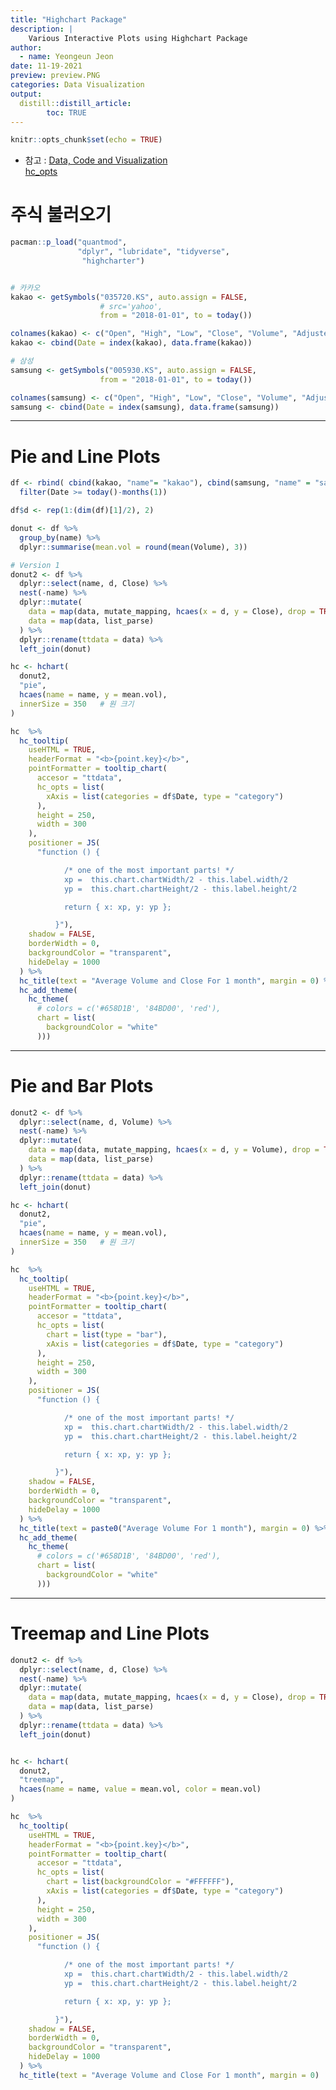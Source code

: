 ---
title: "Highchart Package"
description: |
    Various Interactive Plots using Highchart Package
author:
  - name: Yeongeun Jeon
date: 11-19-2021
preview: preview.PNG
categories: Data Visualization
output: 
  distill::distill_article:
        toc: TRUE
---


```{r setup, include=FALSE}
knitr::opts_chunk$set(echo = TRUE)
```


- 참고 : [Data, Code and Visualization](https://jkunst.com/blog/posts/2019-02-04-using-tooltips-in-unexpected-ways/)    
         [hc_opts](https://api.highcharts.com/highcharts/yAxis)
         
         
# **주식 불러오기**

```{r}
pacman::p_load("quantmod", 
               "dplyr", "lubridate", "tidyverse",
                "highcharter")


# 카카오
kakao <- getSymbols("035720.KS", auto.assign = FALSE,
                    # src='yahoo',
                    from = "2018-01-01", to = today())

colnames(kakao) <- c("Open", "High", "Low", "Close", "Volume", "Adjusted")
kakao <- cbind(Date = index(kakao), data.frame(kakao))

# 삼성
samsung <- getSymbols("005930.KS", auto.assign = FALSE,
                    from = "2018-01-01", to = today())

colnames(samsung) <- c("Open", "High", "Low", "Close", "Volume", "Adjusted")
samsung <- cbind(Date = index(samsung), data.frame(samsung))
```


---------

# **Pie and Line Plots**


```{r}

df <- rbind( cbind(kakao, "name"= "kakao"), cbind(samsung, "name" = "samsung")) %>%
  filter(Date >= today()-months(1)) 

df$d <- rep(1:(dim(df)[1]/2), 2)

donut <- df %>%
  group_by(name) %>%
  dplyr::summarise(mean.vol = round(mean(Volume), 3))

# Version 1
donut2 <- df %>%
  dplyr::select(name, d, Close) %>%
  nest(-name) %>%
  dplyr::mutate(
    data = map(data, mutate_mapping, hcaes(x = d, y = Close), drop = TRUE),  # x가 수치만 가능
    data = map(data, list_parse)
  ) %>%
  dplyr::rename(ttdata = data) %>%
  left_join(donut)

hc <- hchart(
  donut2,
  "pie",
  hcaes(name = name, y = mean.vol),
  innerSize = 350   # 원 크기
)

hc  %>%
  hc_tooltip(
    useHTML = TRUE,
    headerFormat = "<b>{point.key}</b>",
    pointFormatter = tooltip_chart(
      accesor = "ttdata",
      hc_opts = list(
        xAxis = list(categories = df$Date, type = "category")
      ),
      height = 250,
      width = 300
    ),
    positioner = JS(
      "function () {

            /* one of the most important parts! */
            xp =  this.chart.chartWidth/2 - this.label.width/2
            yp =  this.chart.chartHeight/2 - this.label.height/2

            return { x: xp, y: yp };

          }"),
    shadow = FALSE,
    borderWidth = 0,
    backgroundColor = "transparent",
    hideDelay = 1000
  ) %>%
  hc_title(text = "Average Volume and Close For 1 month", margin = 0) %>% 
  hc_add_theme(
    hc_theme(
      # colors = c('#658D1B', '84BD00', 'red'),
      chart = list(
        backgroundColor = "white"    
      )))
```

-----------

# **Pie and Bar Plots**

```{r}
donut2 <- df %>%
  dplyr::select(name, d, Volume) %>%
  nest(-name) %>%
  dplyr::mutate(
    data = map(data, mutate_mapping, hcaes(x = d, y = Volume), drop = TRUE),  # x가 수치만 가능
    data = map(data, list_parse)
  ) %>%
  dplyr::rename(ttdata = data) %>%
  left_join(donut)

hc <- hchart(
  donut2,
  "pie",
  hcaes(name = name, y = mean.vol),
  innerSize = 350   # 원 크기
)

hc  %>%
  hc_tooltip(
    useHTML = TRUE,
    headerFormat = "<b>{point.key}</b>",
    pointFormatter = tooltip_chart(
      accesor = "ttdata",
      hc_opts = list(
        chart = list(type = "bar"),
        xAxis = list(categories = df$Date, type = "category")
      ),
      height = 250,
      width = 300
    ),
    positioner = JS(
      "function () {

            /* one of the most important parts! */
            xp =  this.chart.chartWidth/2 - this.label.width/2
            yp =  this.chart.chartHeight/2 - this.label.height/2

            return { x: xp, y: yp };

          }"),
    shadow = FALSE,
    borderWidth = 0,
    backgroundColor = "transparent",
    hideDelay = 1000
  ) %>%
  hc_title(text = paste0("Average Volume For 1 month"), margin = 0) %>% 
  hc_add_theme(
    hc_theme(
      # colors = c('#658D1B', '84BD00', 'red'),
      chart = list(
        backgroundColor = "white"    
      )))
```

------------

# **Treemap and Line Plots**


```{r}
donut2 <- df %>%
  dplyr::select(name, d, Close) %>%
  nest(-name) %>%
  dplyr::mutate(
    data = map(data, mutate_mapping, hcaes(x = d, y = Close), drop = TRUE),  # x가 수치만 가능
    data = map(data, list_parse)
  ) %>%
  dplyr::rename(ttdata = data) %>%
  left_join(donut)


hc <- hchart(
  donut2,
  "treemap",
  hcaes(name = name, value = mean.vol, color = mean.vol)
)

hc  %>%
  hc_tooltip(
    useHTML = TRUE,
    headerFormat = "<b>{point.key}</b>",
    pointFormatter = tooltip_chart(
      accesor = "ttdata",
      hc_opts = list(
        chart = list(backgroundColor = "#FFFFFF"),
        xAxis = list(categories = df$Date, type = "category")
      ),
      height = 250,
      width = 300
    ),
    positioner = JS(
      "function () {

            /* one of the most important parts! */
            xp =  this.chart.chartWidth/2 - this.label.width/2
            yp =  this.chart.chartHeight/2 - this.label.height/2

            return { x: xp, y: yp };

          }"),
    shadow = FALSE,
    borderWidth = 0,
    backgroundColor = "transparent",
    hideDelay = 1000
  ) %>%
  hc_title(text = "Average Volume and Close For 1 month", margin = 0) 

```

